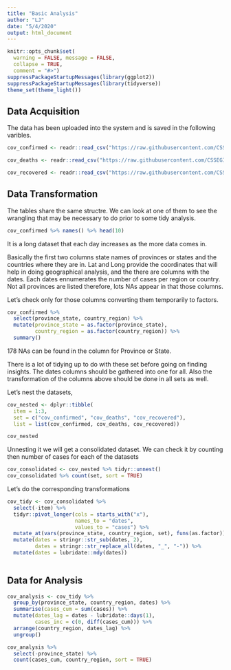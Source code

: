 ```yaml
---
title: "Basic Analysis"
author: "LJ"
date: "5/4/2020"
output: html_document
---
```


```r
knitr::opts_chunk$set(
  warning = FALSE, message = FALSE,
  collapse = TRUE,
  comment = "#>")
suppressPackageStartupMessages(library(ggplot2))
suppressPackageStartupMessages(library(tidyverse))
theme_set(theme_light())
```

## Data Acquisition

The data has been uploaded into the system and is saved in the following varibles.

```r
cov_confirmed <- readr::read_csv("https://raw.githubusercontent.com/CSSEGISandData/COVID-19/master/csse_covid_19_data/csse_covid_19_time_series/time_series_covid19_confirmed_global.csv")%>% janitor::clean_names()

```

```r
cov_deaths <- readr::read_csv("https://raw.githubusercontent.com/CSSEGISandData/COVID-19/master/csse_covid_19_data/csse_covid_19_time_series/time_series_covid19_deaths_global.csv")%>% janitor::clean_names()

```

```r
cov_recovered <- readr::read_csv("https://raw.githubusercontent.com/CSSEGISandData/COVID-19/master/csse_covid_19_data/csse_covid_19_time_series/time_series_covid19_recovered_global.csv") %>% janitor::clean_names()

```

## Data Transformation

The tables share the same structre.  We can look at one of them to see the wrangling that may be necessary to do prior to some tidy analysis.

```r
cov_confirmed %>% names() %>% head(10)
```

It is a long dataset that each day increases as the more data comes in.

Basically the first two columns state names of provinces or states and the countries where they are in.  Lat and Long provide the coordinates that will help in doing geographical analysis, and the there are columns with the dates.  Each dates ennumerates the number of cases per region or country.  Not all provinces are listed therefore, lots NAs appear in that those columns.

Let's check only for those columns converting them temporarily to factors.

```r
cov_confirmed %>% 
  select(province_state, country_region) %>% 
  mutate(province_state = as.factor(province_state),
         country_region = as.factor(country_region)) %>% 
  summary()
```

178 NAs can be found in the column for Province or State.

There is a lot of tidying up to do with these set before going on finding insights.  The dates columns should be gathered into one for all.  Also the transformation of the columns above should be done in all sets as well.

Let's nest the datasets,

```r
cov_nested <- dplyr::tibble(
  item = 1:3,
  set = c("cov_confirmed", "cov_deaths", "cov_recovered"), 
  list = list(cov_confirmed, cov_deaths, cov_recovered)) 

cov_nested

```

Unnesting it we will get a consolidated dataset.  We can check it by counting then number of cases for each of the datasets

```r
cov_consolidated <- cov_nested %>% tidyr::unnest() 
cov_consolidated %>% count(set, sort = TRUE)
```

Let's do the corresponding transformations

```r
cov_tidy <- cov_consolidated %>% 
  select(-item) %>% 
  tidyr::pivot_longer(cols = starts_with("x"),
                      names_to = "dates",
                      values_to = "cases") %>%
  mutate_at(vars(province_state, country_region, set), funs(as.factor)) %>% 
  mutate(dates = stringr::str_sub(dates, 2),
         dates = stringr::str_replace_all(dates, "_", "-")) %>% 
  mutate(dates = lubridate::mdy(dates))
  
```


## Data for Analysis

```r
cov_analysis <- cov_tidy %>% 
  group_by(province_state, country_region, dates) %>% 
  summarise(cases_cum = sum(cases)) %>% 
  mutate(dates_lag = dates - lubridate::days(1),
         cases_inc = c(0, diff(cases_cum))) %>% 
  arrange(country_region, dates_lag) %>% 
  ungroup()
```



```r
cov_analysis %>%
  select(-province_state) %>% 
  count(cases_cum, country_region, sort = TRUE)
  
```









